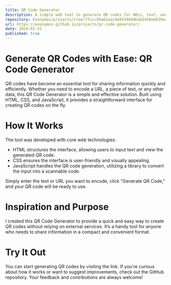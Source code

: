 ```yaml
---
title: QR Code Generator
description: A simple web tool to generate QR codes for URLs, text, and more.
repository: Exonymos/projects/tree/77ccc56a62eac9a9fd4b89ba82459e6839acd4d3/QR-Code-Generator
url: https://exonymos.github.io/projects/qr-code-generator/
date: 2024-01-31
published: true
---
```



# Generate QR Codes with Ease: QR Code Generator
QR codes have become an essential tool for sharing information quickly and efficiently. Whether you need to encode a URL, a piece of text, or any other data, this QR Code Generator is a simple and effective solution. Built using HTML, CSS, and JavaScript, it provides a straightforward interface for creating QR codes on the fly.

# How It Works
The tool was developed with core web technologies:

- HTML structures the interface, allowing users to input text and view the generated QR code.
- CSS ensures the interface is user-friendly and visually appealing.
- JavaScript handles the QR code generation, utilizing a library to convert the input into a scannable code.

Simply enter the text or URL you want to encode, click "Generate QR Code," and your QR code will be ready to use.

# Inspiration and Purpose
I created this QR Code Generator to provide a quick and easy way to create QR codes without relying on external services. It’s a handy tool for anyone who needs to share information in a compact and convenient format.

# Try It Out
You can start generating QR codes by visiting the link. If you're curious about how it works or want to suggest improvements, check out the GitHub repository. Your feedback and contributions are always welcome!


